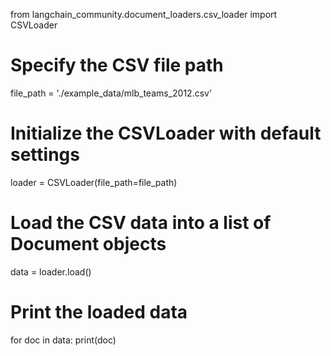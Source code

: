 from langchain_community.document_loaders.csv_loader import CSVLoader

# Specify the CSV file path
file_path = './example_data/mlb_teams_2012.csv'

# Initialize the CSVLoader with default settings
loader = CSVLoader(file_path=file_path)

# Load the CSV data into a list of Document objects
data = loader.load()

# Print the loaded data
for doc in data:
    print(doc)
